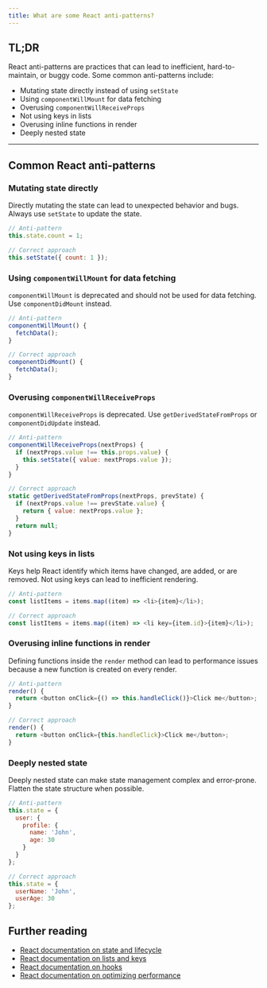 ```yaml
---
title: What are some React anti-patterns?
---
```


## TL;DR

React anti-patterns are practices that can lead to inefficient, hard-to-maintain, or buggy code. Some common anti-patterns include:

- Mutating state directly instead of using `setState`
- Using `componentWillMount` for data fetching
- Overusing `componentWillReceiveProps`
- Not using keys in lists
- Overusing inline functions in render
- Deeply nested state

---

## Common React anti-patterns

### Mutating state directly

Directly mutating the state can lead to unexpected behavior and bugs. Always use `setState` to update the state.

```javascript
// Anti-pattern
this.state.count = 1;

// Correct approach
this.setState({ count: 1 });
```

### Using `componentWillMount` for data fetching

`componentWillMount` is deprecated and should not be used for data fetching. Use `componentDidMount` instead.

```javascript
// Anti-pattern
componentWillMount() {
  fetchData();
}

// Correct approach
componentDidMount() {
  fetchData();
}
```

### Overusing `componentWillReceiveProps`

`componentWillReceiveProps` is deprecated. Use `getDerivedStateFromProps` or `componentDidUpdate` instead.

```javascript
// Anti-pattern
componentWillReceiveProps(nextProps) {
  if (nextProps.value !== this.props.value) {
    this.setState({ value: nextProps.value });
  }
}

// Correct approach
static getDerivedStateFromProps(nextProps, prevState) {
  if (nextProps.value !== prevState.value) {
    return { value: nextProps.value };
  }
  return null;
}
```

### Not using keys in lists

Keys help React identify which items have changed, are added, or are removed. Not using keys can lead to inefficient rendering.

```javascript
// Anti-pattern
const listItems = items.map((item) => <li>{item}</li>);

// Correct approach
const listItems = items.map((item) => <li key={item.id}>{item}</li>);
```

### Overusing inline functions in render

Defining functions inside the `render` method can lead to performance issues because a new function is created on every render.

```javascript
// Anti-pattern
render() {
  return <button onClick={() => this.handleClick()}>Click me</button>;
}

// Correct approach
render() {
  return <button onClick={this.handleClick}>Click me</button>;
}
```

### Deeply nested state

Deeply nested state can make state management complex and error-prone. Flatten the state structure when possible.

```javascript
// Anti-pattern
this.state = {
  user: {
    profile: {
      name: 'John',
      age: 30
    }
  }
};

// Correct approach
this.state = {
  userName: 'John',
  userAge: 30
};
```

## Further reading

- [React documentation on state and lifecycle](https://reactjs.org/docs/state-and-lifecycle.html)
- [React documentation on lists and keys](https://reactjs.org/docs/lists-and-keys.html)
- [React documentation on hooks](https://reactjs.org/docs/hooks-intro.html)
- [React documentation on optimizing performance](https://reactjs.org/docs/optimizing-performance.html)

